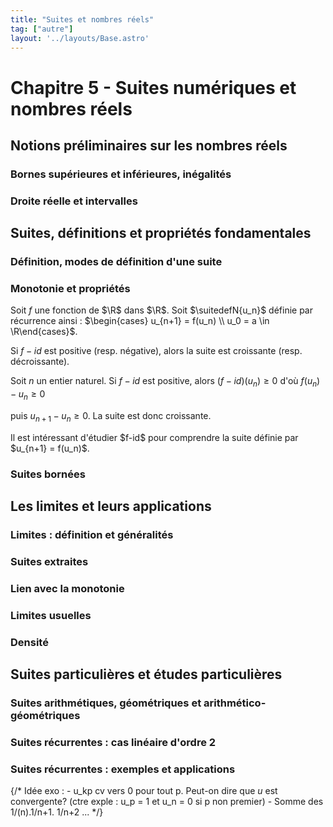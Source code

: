 ```yaml
---
title: "Suites et nombres réels"
tag: ["autre"]
layout: '../layouts/Base.astro'
---
```








# Chapitre 5 - Suites numériques et nombres réels

<Tableofcontents></Tableofcontents>


## Notions préliminaires sur les nombres réels

### Bornes supérieures et inférieures, inégalités
<BorneSupInf />

### Droite réelle et intervalles 
<DroiteReelle />

<PartieEntiere />

<Densite />



## Suites, définitions et propriétés fondamentales

### Définition, modes de définition d'une suite
<Suite />

### Monotonie et propriétés
<Monotonie />

<Item type='proposition' titre='monotonie et suite récurrente'>

Soit $f$ une fonction de $\R$ dans $\R$. Soit $\suitedefN{u_n}$ définie par récurrence ainsi : $\begin{cases} u_{n+1} = f(u_n) \\ u_0 = a \in \R\end{cases}$. 

Si $f-id$ est positive (resp. négative), alors  la suite est croissante (resp. décroissante).
</Item>

<Hideable type='démonstration' titre=''>

Soit $n$ un entier naturel. Si $f-id$ est positive, alors $(f-id)(u_n) \geqslant 0$ d'où $f(u_n) - u_n \geqslant 0$ 

puis $u_{n+1} - u_n \geqslant 0$. La suite est donc croissante. 
</Hideable>

<Remarque titre=''>
Il est intéressant d'étudier $f-id$ pour comprendre la suite définie par $u_{n+1} = f(u_n)$.
</Remarque>


### Suites bornées
<SuiteBornee />




## Les limites et leurs applications

### Limites : définition et généralités
<LimiteUnicite />

<Operations />

<Comparaisons />

### Suites extraites
<SuiteExtraite />

### Lien avec la monotonie
<LimiteMonotone />

### Limites usuelles
<LimitesUsuelles />

 
### Densité
<DensiteParLesSuites />



## Suites particulières et études particulières

### Suites arithmétiques, géométriques et arithmético-géométriques
<ArithmetiqueEtGeometrique />

### Suites récurrentes : cas linéaire d'ordre 2 
<RecurrenteLineaire />

### Suites récurrentes : exemples et applications
<RecurrentesMethodes />

{/*
Idée exo :
    - u_kp cv vers 0 pour tout p. Peut-on dire que $u$ est convergente? (ctre exple : u_p = 1 et u_n = 0 si p non premier)
    - Somme des 1/(n).1/n+1. 1/n+2 ...
*/}
